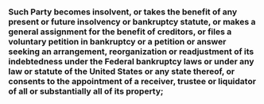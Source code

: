 ### Such Party becomes insolvent, or takes the benefit of any present or future insolvency or bankruptcy statute, or makes a general assignment for the benefit of creditors, or files a voluntary petition in bankruptcy or a petition or answer seeking an arrangement, reorganization or readjustment of its indebtedness under the Federal bankruptcy laws or under any law or statute of the United States or any state thereof, or consents to the appointment of a receiver, trustee or liquidator of all or substantially all of its property; {#termination-available-remedies:right-to-terminate:insolvency}
